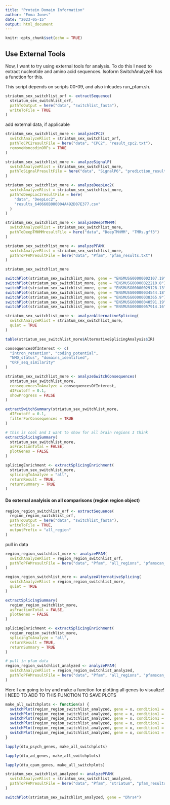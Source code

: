 ```yaml
---
title: "Protein Domain Information"
author: "Emma Jones"
date: "2023-05-15"
output: html_document
---
```


```r
knitr::opts_chunk$set(echo = TRUE)
```


## Use External Tools

Now, I want to try using external tools for analysis. To do this I need to extract nucleotide and amino acid sequences. Isoform SwitchAnalyzeR has a function for this.


This script depends on scripts 00-09, and also inlcudes run_pfam.sh.


```r
striatum_sex_switchlist_orf <- extractSequence(
  striatum_sex_switchlist_orf,
  pathToOutput = here("data", "switchlist_fasta"),
  writeToFile = TRUE
)
```

add external data, if applicable

```r
striatum_sex_switchlist_more <- analyzeCPC2(
  switchAnalyzeRlist = striatum_sex_switchlist_orf,
  pathToCPC2resultFile = here("data", "CPC2", "result_cpc2.txt"),
  removeNoncodinORFs = TRUE
)

striatum_sex_switchlist_more <- analyzeSignalP(
  switchAnalyzeRlist = striatum_sex_switchlist_more,
  pathToSignalPresultFile = here("data", "SignalP6", "prediction_results.txt")
)

striatum_sex_switchlist_more <- analyzeDeepLoc2(
  switchAnalyzeRlist = striatum_sex_switchlist_more,
  pathToDeepLoc2resultFile = here(
    "data", "DeepLoc2",
    "results_640660B000004A492D07E377.csv"
  )
)

striatum_sex_switchlist_more <- analyzeDeepTMHMM(
  switchAnalyzeRlist = striatum_sex_switchlist_more,
  pathToDeepTMHMMresultFile = here("data", "DeepTMHMM", "TMRs.gff3")
)

striatum_sex_switchlist_more <- analyzePFAM(
  switchAnalyzeRlist = striatum_sex_switchlist_more,
  pathToPFAMresultFile = here("data", "Pfam", "pfam_results.txt")
)

striatum_sex_switchlist_more

switchPlot(striatum_sex_switchlist_more, gene = "ENSMUSG00000002107.19")
switchPlot(striatum_sex_switchlist_more, gene = "ENSMUSG00000022210.8")
switchPlot(striatum_sex_switchlist_more, gene = "ENSMUSG00000029128.13")
switchPlot(striatum_sex_switchlist_more, gene = "ENSMUSG00000034544.18")
switchPlot(striatum_sex_switchlist_more, gene = "ENSMUSG00000038365.9")
switchPlot(striatum_sex_switchlist_more, gene = "ENSMUSG00000040591.19")
switchPlot(striatum_sex_switchlist_more, gene = "ENSMUSG00000057914.16")
```


```r
striatum_sex_switchlist_more <- analyzeAlternativeSplicing(
  switchAnalyzeRlist = striatum_sex_switchlist_more,
  quiet = TRUE
)

table(striatum_sex_switchlist_more$AlternativeSplicingAnalysis$IR)

consequencesOfInterest <- c(
  "intron_retention", "coding_potential",
  "NMD_status", "domains_identified",
  "ORF_seq_similarity"
)

striatum_sex_switchlist_more <- analyzeSwitchConsequences(
  striatum_sex_switchlist_more,
  consequencesToAnalyze = consequencesOfInterest,
  dIFcutoff = 0.1,
  showProgress = FALSE
)

extractSwitchSummary(striatum_sex_switchlist_more,
  dIFcutoff = 0.1,
  filterForConsequences = TRUE
)

# this is cool and I want to show for all brain regions I think
extractSplicingSummary(
  striatum_sex_switchlist_more,
  asFractionTotal = FALSE,
  plotGenes = FALSE
)

splicingEnrichment <- extractSplicingEnrichment(
  striatum_sex_switchlist_more,
  splicingToAnalyze = "all",
  returnResult = TRUE,
  returnSummary = TRUE
)
```

#### Do external analyisis on all comparisons (region region object)

```r
region_region_switchlist_orf <- extractSequence(
  region_region_switchlist_orf,
  pathToOutput = here("data", "switchlist_fasta"),
  writeToFile = TRUE,
  outputPrefix = "all_region"
)
```


pull in data

```r
region_region_switchlist_more <- analyzePFAM(
  switchAnalyzeRlist = region_region_switchlist_orf,
  pathToPFAMresultFile = here("data", "Pfam", "all_regions", "pfamscan_out.txt")
)
```

```r
region_region_switchlist_more <- analyzeAlternativeSplicing(
  switchAnalyzeRlist = region_region_switchlist_more,
  quiet = TRUE
)

extractSplicingSummary(
  region_region_switchlist_more,
  asFractionTotal = FALSE,
  plotGenes = FALSE
)

splicingEnrichment <- extractSplicingEnrichment(
  region_region_switchlist_more,
  splicingToAnalyze = "all",
  returnResult = TRUE,
  returnSummary = TRUE
)
```


```r
# pull in pfam data
region_region_switchlist_analyzed <- analyzePFAM(
  switchAnalyzeRlist = region_region_switchlist_analyzed,
  pathToPFAMresultFile = here("data", "Pfam", "all_regions", "pfamscan_out.txt")
)

```

Here I am going to try and make a function for plotting all genes to visualize! I NEED TO ADD TO THIS FUNCTION TO SAVE PLOTS

```r
make_all_switchplots <- function(x) {
  switchPlot(region_region_switchlist_analyzed, gene = x, condition1 = "cerebellum", condition2 = "cortex")
  switchPlot(region_region_switchlist_analyzed, gene = x, condition1 = "cerebellum", condition2 = "hippocampus")
  switchPlot(region_region_switchlist_analyzed, gene = x, condition1 = "cerebellum", condition2 = "striatum")
  switchPlot(region_region_switchlist_analyzed, gene = x, condition1 = "cortex", condition2 = "hippocampus")
  switchPlot(region_region_switchlist_analyzed, gene = x, condition1 = "cortex", condition2 = "striatum")
  switchPlot(region_region_switchlist_analyzed, gene = x, condition1 = "hippocampus", condition2 = "striatum")
}

lapply(dtu_psych_genes, make_all_switchplots)

lapply(dtu_ad_genes, make_all_switchplots)

lapply(dtu_cpam_genes, make_all_switchplots)

```

```r

striatum_sex_switchlist_analyzed <- analyzePFAM(
  switchAnalyzeRlist = striatum_sex_switchlist_analyzed,
  pathToPFAMresultFile = here("data", "Pfam", "striatum", "pfam_results.txt")
)

switchPlot(striatum_sex_switchlist_analyzed, gene = "Dhrs4")
```
